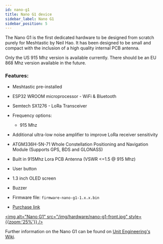 ```yaml
---
id: nano-g1
title: Nano G1 device
sidebar_label: Nano G1
sidebar_position: 5
---
```


The Nano G1 is the first dedicated hardware to be designed from scratch purely for Meshtastic by Neil Hao. It has been designed to be small and compact with the inclusion of a high quality internal PCB antenna.

Only the US 915 Mhz version is available currently. There should be an EU 868 Mhz version available in the future.

### Features:

- Meshtastic pre-installed
- ESP32 WROOM microprocessor - WiFi & Bluetooth
- Semtech SX1276 - LoRa Transceiver
- Frequency options:
    - 915 Mhz
- Additional ultra-low noise amplifier to improve LoRa receiver sensitivity
- ATGM336H-5N-71 Whole Constellation Positioning and Navigation Module (Supports GPS, BDS and GLONASS)
- Built in 915Mhz Lora PCB Antenna (VSWR <=1.5 @ 915 Mhz)
- User button
- 1.3 inch OLED screen
- Buzzer


- Firmware file: `firmware-nano-g1-1.x.x.bin`
- [Purchase link](https://www.tindie.com/products/neilhao/meshtastic-mesh-device-nano-edition/)

[<img alt="Nano G1" src="/img/hardware/nano-g1-front.jpg" style={{zoom:'25%'}} />](/img/hardware/nano-g1-front.jpg)

Further information on the Nano G1 can be found on [Unit Engineering's Wiki](https://uniteng.com/wiki/doku.php?id=meshtastic:nano).
